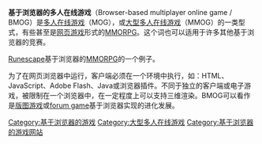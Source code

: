 '''基于浏览器的多人在线游戏'''（Browser-based multiplayer online game / BMOG）是[[多人在线游戏|多人在线游戏]]（MOG），或[[大型多人在线游戏|大型多人在线游戏]]（MMOG）的一类型式，有些甚至是[[网页游戏|网页游戏]]形式的[[MMORPG|MMORPG]]。这个词也可以适用于许多其他基于浏览器的竞赛。

[[Runescape|Runescape]]基于浏览器的[[MMORPG|MMORPG]]的一个例子。 

为了在网页浏览器中运行，客户端必须在一个环境中执行，如：HTML、JavaScript、Adobe Flash、Java或浏览器插件。不同于独立的客户端或电子游戏，被限制在一个浏览器中，在一定程度上可以支持三维渲染。BMOG可以看作是[[版图游戏|版图游戏]]或[[forum_game|forum game]]基于浏览器实现的进化发展。

[[Category:基于浏览器的游戏|Category:基于浏览器的游戏]]
[[Category:大型多人在线游戏|Category:大型多人在线游戏]]
[[Category:基于浏览器的游戏网站|Category:基于浏览器的游戏网站]]